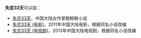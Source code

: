 '''失恋33天'''可以指：
* [[失恋33天|失恋33天]]，中国大陆女作家鲍鲸鲸小说
* [[失恋33天_(电影)|失恋33天 (电影)]]，2011年中国大陆电影，根据同名小说改编
* [[失恋33天_(电视剧)|失恋33天 (电视剧)]]，2013年中国大陆电视剧，根据同名小说改编
{{Disambiguation|Cat=五字中国作品消歧义}}